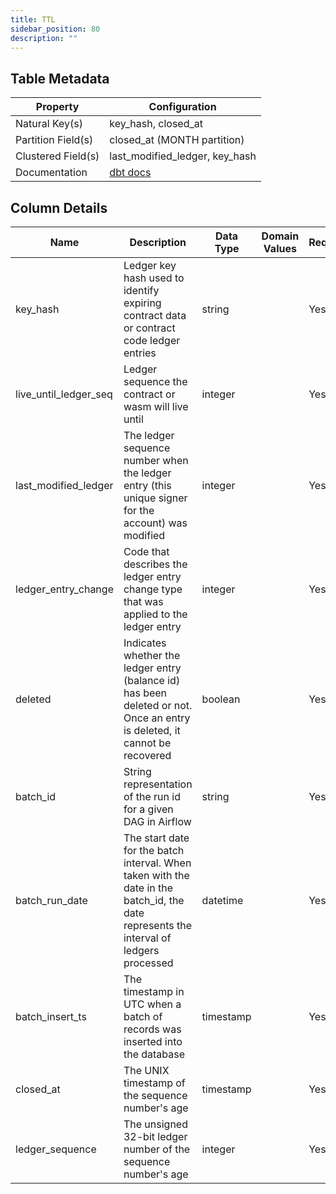 ```yaml
---
title: TTL
sidebar_position: 80
description: ""
---
```


<div className="scoped-data-dictionary-table">

## Table Metadata

| Property | Configuration |
| --- | --- |
| Natural Key(s) | key_hash, closed_at |
| Partition Field(s) | closed_at (MONTH partition) |
| Clustered Field(s) | last_modified_ledger, key_hash |
| Documentation | [dbt docs](http://www.stellar-dbt-docs.com/#!/source/source.stellar_dbt_public.crypto_stellar.ttl) |

## Column Details

| Name | Description | Data Type | Domain Values | Required? | Notes |
| --- | --- | --- | --- | --- | --- |
| key_hash | Ledger key hash used to identify expiring contract data or contract code ledger entries | string |  | Yes |  |
| live_until_ledger_seq | Ledger sequence the contract or wasm will live until | integer |  | Yes |  |
| last_modified_ledger | The ledger sequence number when the ledger entry (this unique signer for the account) was modified | integer |  | Yes |  |
| ledger_entry_change | Code that describes the ledger entry change type that was applied to the ledger entry | integer |  | Yes |  |
| deleted | Indicates whether the ledger entry (balance id) has been deleted or not. Once an entry is deleted, it cannot be recovered | boolean |  | Yes |  |
| batch_id | String representation of the run id for a given DAG in Airflow | string |  | Yes |  |
| batch_run_date | The start date for the batch interval. When taken with the date in the batch_id, the date represents the interval of ledgers processed | datetime |  | Yes |  |
| batch_insert_ts | The timestamp in UTC when a batch of records was inserted into the database | timestamp |  | Yes |  |
| closed_at | The UNIX timestamp of the sequence number's age | timestamp |  | Yes |  |
| ledger_sequence | The unsigned 32-bit ledger number of the sequence number's age | integer |  | Yes |  |

</div>

